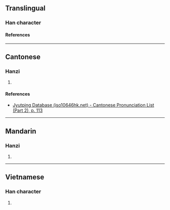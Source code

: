 {{character info/new}}
==Translingual==

===Han character===
{{Han char|rn=64|rad=手|as=05|sn=8|four=55057|canj=QGB|ids=⿰扌冉}}

====References====
{{Han ref|kx=0422.160|dkj=11906|dj=0770.140|hdz=31852.030|uh=62A9}}

----

==Cantonese==

===Hanzi===
{{yue-hanzi|jyut=[[naam4]], [[laam4]]|y=naam4, laam4}}

# {{defn|lang=yue|sort=手05}}

====References====
* [http://www.iso10646hk.net/jp/document/download.jsp Jyutping Database (iso10646hk.net) - Cantonese Pronunciation List (Part 2), p. 113]

----

==Mandarin==

===Hanzi===
{{cmn-hanzi|pin=[[tān]] ([[tan1]])|wg=t'an<sup>1</sup>}}

# {{defn|lang=cmn|sort=手05}}

----

==Vietnamese==

===Han character===
{{vi-readings|rs=手05|reading=nhóm}}

# {{defn|lang=vi|sort=手05}}